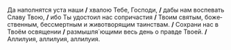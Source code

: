 Да наполнятся уста наши **/** хвалою Тебе, Госпо­ди, **/** дабы нам воспевать Славу Твою, **/** ибо Ты удостоил нас сопричастия **/** Твоим святым, бо­же­ст­венным, бес­смер­т­ным и животворящим та­инст­вам. **/** Сохрани нас в Твоём освящении **/** раз­мыш­ля´ющими весь день о прав­де Твоей. **/** Аллилуия, аллилуия, аллилуия.
